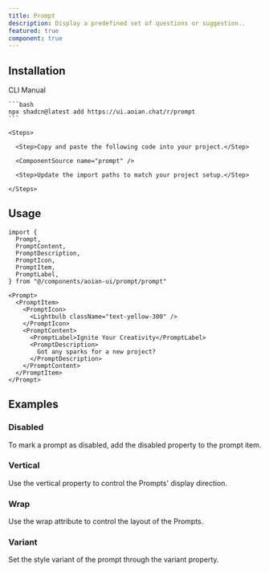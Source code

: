 ```yaml
---
title: Prompt
description: Display a predefined set of questions or suggestion..
featured: true
component: true
---
```


<ComponentPreview name="prompt-demo" description="A Prompt" />

## Installation

<Tabs defaultValue="cli">

  <TabsList>
    <TabsTrigger value="cli">CLI</TabsTrigger>
    <TabsTrigger value="manual">Manual</TabsTrigger>
  </TabsList>
  <TabsContent value="cli">

    ```bash
    npx shadcn@latest add https://ui.aoian.chat/r/prompt
    ```

  </TabsContent>

  <TabsContent value="manual">

    <Steps>

      <Step>Copy and paste the following code into your project.</Step>

      <ComponentSource name="prompt" />

      <Step>Update the import paths to match your project setup.</Step>

    </Steps>

  </TabsContent>

</Tabs>

## Usage

```tsx
import {
  Prompt,
  PromptContent,
  PromptDescription,
  PromptIcon,
  PromptItem,
  PromptLabel,
} from "@/components/aoian-ui/prompt/prompt"
```

```tsx
<Prompt>
  <PromptItem>
    <PromptIcon>
      <Lightbulb className="text-yellow-300" />
    </PromptIcon>
    <PromptContent>
      <PromptLabel>Ignite Your Creativity</PromptLabel>
      <PromptDescription>
        Got any sparks for a new project?
      </PromptDescription>
    </PromptContent>
  </PromptItem>
</Prompt>
```

## Examples

### Disabled

To mark a prompt as disabled, add the disabled property to the prompt item.

<ComponentPreview
  name="prompt-disabled"
  description="To mark a prompt as disabled, add the disabled property to the prompt item."
/>

### Vertical

Use the vertical property to control the Prompts' display direction.

<ComponentPreview
  name="prompt-vertical"
  description="Use the vertical property to control the Prompts' display direction."
/>


### Wrap

Use the wrap attribute to control the layout of the Prompts.

<ComponentPreview
  name="prompt-wrap"
  description="Use the wrap attribute to control the layout of the Prompts."
/>

### Variant

Set the style variant of the prompt through the variant property.

<ComponentPreview
  name="prompt-variant"
  description="Set the style variant of the prompt through the variant property."
/>
